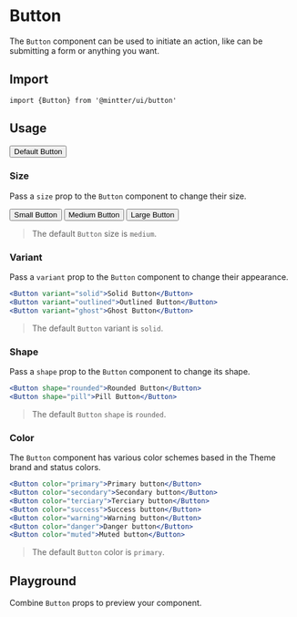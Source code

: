 
<Meta title="Forms/Button" />


# Button

The `Button` component can be used to initiate an action, like can be submitting a form or anything you want.

## Import

```tsx
import {Button} from '@mintter/ui/button'
```

## Usage

<Canvas>
  <Story name="default">
    <Theme>
      <Button>Default Button</Button>
    </Theme>
  </Story>
</Canvas>

### Size

Pass a `size` prop to the `Button` component to change their size.

<Canvas>
  <Story name="size">
    <Theme>
      <Box css={{display: 'flex', gap: '$4', alignItems: 'center'}}>
        <Button size="1">Small Button</Button>
        <Button size="2">Medium Button</Button>
        <Button size="3">Large Button</Button>
      </Box>
    </Theme>
  </Story>
</Canvas>

> The default `Button` size is `medium`.

### Variant

Pass a `variant` prop to the `Button` component to change their appearance.

```jsx columns
<Button variant="solid">Solid Button</Button>
<Button variant="outlined">Outlined Button</Button>
<Button variant="ghost">Ghost Button</Button>
```

> The default `Button` variant is `solid`.

### Shape

Pass a `shape` prop to the `Button` component to change its shape.

```jsx columns
<Button shape="rounded">Rounded Button</Button>
<Button shape="pill">Pill Button</Button>
```

> The default `Button` `shape` is `rounded`.

### Color

The `Button` component has various color schemes based in the Theme brand and status colors.

```jsx columns
<Button color="primary">Primary button</Button>
<Button color="secondary">Secondary button</Button>
<Button color="terciary">Terciary button</Button>
<Button color="success">Success button</Button>
<Button color="warning">Warning button</Button>
<Button color="danger">Danger button</Button>
<Button color="muted">Muted button</Button>
```

> The default `Button` color is `primary`.

## Playground

Combine `Button` props to preview your component.

